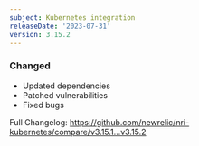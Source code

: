 ```yaml
---
subject: Kubernetes integration
releaseDate: '2023-07-31'
version: 3.15.2
---
```


### Changed

* Updated dependencies
* Patched vulnerabilities 
* Fixed bugs

Full Changelog: https://github.com/newrelic/nri-kubernetes/compare/v3.15.1...v3.15.2